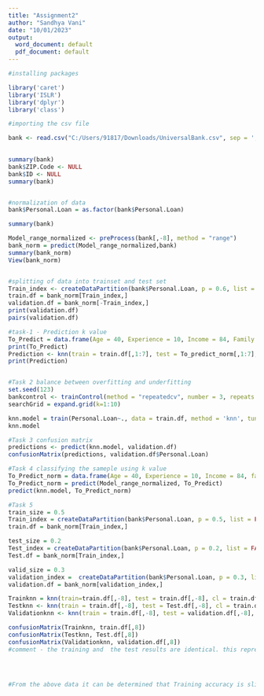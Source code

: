 ```yaml
---
title: "Assignment2"
author: "Sandhya Vani"
date: "10/01/2023"
output:
  word_document: default
  pdf_document: default
---
```


```r
#installing packages 

library('caret')
library('ISLR')
library('dplyr')
library('class')

#importing the csv file

bank <- read.csv("C:/Users/91817/Downloads/UniversalBank.csv", sep = ',' )

  
summary(bank)
bank$ZIP.Code <- NULL  
bank$ID <- NULL
summary(bank)


#normalization of data
bank$Personal.Loan = as.factor(bank$Personal.Loan)

summary(bank)

Model_range_normalized <- preProcess(bank[,-8], method = "range")
bank_norm = predict(Model_range_normalized,bank)
summary(bank_norm)
View(bank_norm)


#splitting of data into trainset and test set
Train_index <- createDataPartition(bank$Personal.Loan, p = 0.6, list = FALSE)
train.df = bank_norm[Train_index,]
validation.df = bank_norm[-Train_index,]
print(validation.df)
pairs(validation.df)

#task-1 - Prediction k value
To_Predict = data.frame(Age = 40, Experience = 10, Income = 84, Family = 2, CCAvg = 2, Education = 1, Mortgage = 0, Securities.Account = 0, CD.Account = 0, Online = 1, CreditCard = 1)
print(To_Predict)
Prediction <- knn(train = train.df[,1:7], test = To_predict_norm[,1:7], cl = train.df$Personal.Loan, k = 1)
print(Prediction)


#Task 2 balance between overfitting and underfitting
set.seed(123)
bankcontrol <- trainControl(method = "repeatedcv", number = 3, repeats = 2)
searchGrid = expand.grid(k=1:10)

knn.model = train(Personal.Loan~., data = train.df, method = 'knn', tuneGrid = searchGrid, trControl = bankcontrol)
knn.model

#Task 3 confusion matrix
predictions <- predict(knn.model, validation.df)
confusionMatrix(predictions, validation.df$Personal.Loan)

#Task 4 classifying the sameple using k value
To_Predict_norm = data.frame(Age = 40, Experience = 10, Income = 84, family = 2, CCAvg = 2, Education = 1, Mortgage = 0, Securities.Account = 0, CD.Account = 0, Online = 1, CreditCard = 1)
To_Predict_norm = predict(Model_range_normalized, To_Predict)
predict(knn.model, To_Predict_norm)

#Task 5
train_size = 0.5
Train_index = createDataPartition(bank$Personal.Loan, p = 0.5, list = FALSE)
train.df = bank_norm[Train_index,]

test_size = 0.2
Test_index = createDataPartition(bank$Personal.Loan, p = 0.2, list = FALSE)
Test.df = bank_norm[Train_index,]

valid_size = 0.3
validation_index =  createDataPartition(bank$Personal.Loan, p = 0.3, list = FALSE)
validation.df = bank_norm[validation_index,]

Trainknn = knn(train=train.df[,-8], test = train.df[,-8], cl = train.df[,8], k =1)
Testknn <- knn(train = train.df[,-8], test = Test.df[,-8], cl = train.df[,8], k =1)
Validationknn <- knn(train = train.df[,-8], test = validation.df[,-8], cl = train.df[,8], k =1)

confusionMatrix(Trainknn, train.df[,8])
confusionMatrix(Testknn, Test.df[,8])  
confusionMatrix(Validationknn, validation.df[,8])
#comment - the training and  the test results are identical. this represents that the model  is properly trained and is just doing what its supposed to. This is a good sign because there's no overfitting in this case.




#From the above data it can be determined that Training accuracy is slightly higher than the test and validation sets whihch means the alogorithm is working how it should.

```


